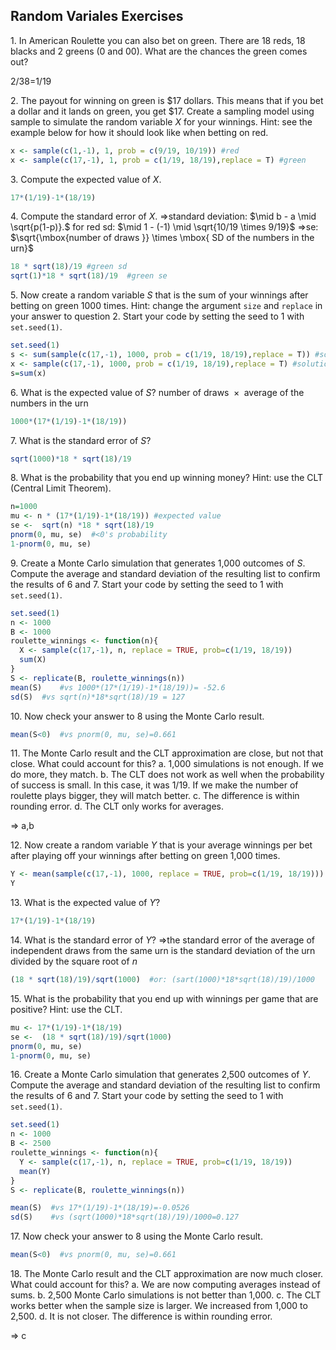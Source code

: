 ## Random Variales Exercises


1\. In American Roulette you can also bet on green. There are 18 reds, 18 blacks and 2 greens (0 and 00). What are the chances the green comes out?

2/38=1/19

2\. The payout for winning on green is \$17 dollars. This means that if you bet a dollar and it lands on green, you get \$17. Create a sampling model using sample to simulate the random variable $X$ for your winnings. Hint: see the example below for how it should look like when betting on red.

```r
x <- sample(c(1,-1), 1, prob = c(9/19, 10/19)) #red
x <- sample(c(17,-1), 1, prob = c(1/19, 18/19),replace = T) #green
```

3\. Compute the expected value of $X$.
```r
17*(1/19)-1*(18/19)
```
4\. Compute the standard error of $X$.
=>standard deviation: $\mid b - a \mid \sqrt{p(1-p)}.$
for red sd: $\mid 1 - (-1) \mid \sqrt{10/19 \times 9/19}$
=>se: $\sqrt{\mbox{number of draws }} \times \mbox{ SD of the numbers in the urn}$
```r
18 * sqrt(18)/19 #green sd
sqrt(1)*18 * sqrt(18)/19  #green se
```

    
5\. Now create a random variable $S$ that is the sum of your winnings after betting on green 1000 times. Hint: change the argument `size` and `replace` in your answer to question 2. Start your code by setting the seed to 1 with `set.seed(1)`.
```r
set.seed(1)
s <- sum(sample(c(17,-1), 1000, prob = c(1/19, 18/19),replace = T)) #solution(1)
x <- sample(c(17,-1), 1000, prob = c(1/19, 18/19),replace = T) #solution(2)
s=sum(x)
```


6\. What is the expected value of $S$?
$\mbox{}\mbox{number of draws } \times \mbox{ average of the numbers in the urn}$
```r
1000*(17*(1/19)-1*(18/19))
```

7\. What is the standard error of $S$?
```r
sqrt(1000)*18 * sqrt(18)/19
```


8\. What is the probability that you end up winning money? Hint: use the CLT (Central Limit Theorem).
```r
n=1000
mu <- n * (17*(1/19)-1*(18/19)) #expected value
se <-  sqrt(n) *18 * sqrt(18)/19 
pnorm(0, mu, se)  #<0's probability
1-pnorm(0, mu, se)
```


9\. Create a Monte Carlo simulation that generates 1,000 outcomes of $S$. Compute the average and standard deviation of the resulting list to confirm the results of 6 and 7. Start your code by setting the seed to 1 with `set.seed(1)`.
```r
set.seed(1)
n <- 1000
B <- 1000
roulette_winnings <- function(n){
  X <- sample(c(17,-1), n, replace = TRUE, prob=c(1/19, 18/19))
  sum(X)
}
S <- replicate(B, roulette_winnings(n))
mean(S)    #vs 1000*(17*(1/19)-1*(18/19))= -52.6
sd(S)  #vs sqrt(n)*18*sqrt(18)/19 = 127
```


10\. Now check your answer to 8 using the Monte Carlo result. 
```r
mean(S<0)  #vs pnorm(0, mu, se)=0.661
```


11\. The Monte Carlo result and the CLT approximation are close, but not that close. What could account for this?
a. 1,000 simulations is not enough. If we do more, they match.
b. The CLT does not work as well when the probability of success is small. In this case, it was 1/19. If we make the number of roulette plays bigger, they will match better.
c. The difference is within rounding error.
d. The CLT only works for averages.

=> a,b


12\. Now create a random variable $Y$ that is your average winnings per bet after playing off your winnings after betting on green 1,000 times.
```r
Y <- mean(sample(c(17,-1), 1000, replace = TRUE, prob=c(1/19, 18/19)))
Y
```


13\. What is the expected value of $Y$?
```r
17*(1/19)-1*(18/19)
```

14\. What is the standard error of $Y$?
=>the standard error of the average of independent draws from the same urn is the standard deviation of the urn divided by the square root of $n$
```r
(18 * sqrt(18)/19)/sqrt(1000)  #or: (sart(1000)*18*sqrt(18)/19)/1000
```


15\. What is the probability that you end up with winnings per game that are positive? Hint: use the CLT.
```r
mu <- 17*(1/19)-1*(18/19)
se <-  (18 * sqrt(18)/19)/sqrt(1000)  
pnorm(0, mu, se)  
1-pnorm(0, mu, se)
```


16\. Create a Monte Carlo simulation that generates 2,500 outcomes of $Y$. Compute the average and standard deviation of the resulting list to confirm the results of 6 and 7. Start your code by setting the seed to 1 with `set.seed(1)`.
```r
set.seed(1)
n <- 1000
B <- 2500
roulette_winnings <- function(n){
  Y <- sample(c(17,-1), n, replace = TRUE, prob=c(1/19, 18/19))
  mean(Y)
}
S <- replicate(B, roulette_winnings(n))

mean(S)  #vs 17*(1/19)-1*(18/19)=-0.0526
sd(S)    #vs (sqrt(1000)*18*sqrt(18)/19)/1000=0.127
```


17\. Now check your answer to 8 using the Monte Carlo result. 
```r
mean(S<0)  #vs pnorm(0, mu, se)=0.661
```


18\. The Monte Carlo result and the CLT approximation are now much closer. What could account for this?
a. We are now computing averages instead of sums.
b. 2,500 Monte Carlo simulations is not better than 1,000.
c. The CLT works better when the sample size is larger. We increased from 1,000 to 2,500.
d. It is not closer. The difference is within rounding error.

=> c